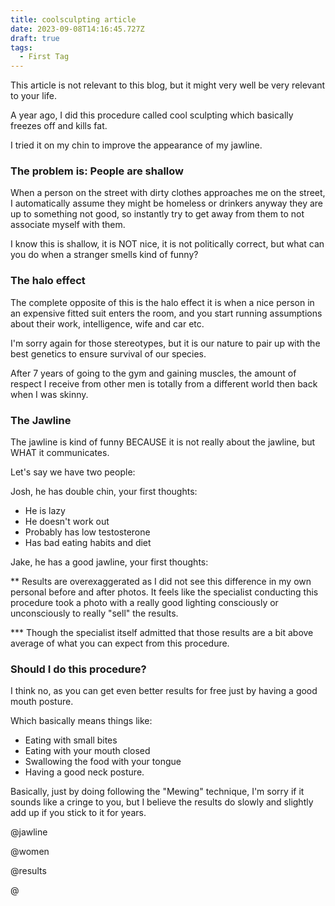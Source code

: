 ```yaml
---
title: coolsculpting article
date: 2023-09-08T14:16:45.727Z
draft: true
tags:
  - First Tag
---
```


This article is not relevant to this blog, but it might very well be very relevant to your life.

A year ago, I did this procedure called cool sculpting which basically freezes off and kills fat.

I tried it on my chin to improve the appearance of my jawline.

### The problem is: People are shallow

When a person on the street with dirty clothes approaches me on the street, I automatically assume they might be homeless or drinkers anyway they are up to something not good, so instantly try to get away from them to not associate myself with them.

I know this is shallow, it is NOT nice, it is not politically correct, but what can you do when a stranger smells kind of funny?

### The halo effect

The complete opposite of this is the halo effect it is when a nice person in an expensive fitted suit enters the room, and you start running assumptions about their work, intelligence, wife and car etc.

I'm sorry again for those stereotypes, but it is our nature to pair up with the best genetics to ensure survival of our species.

After 7 years of going to the gym and gaining muscles, the amount of respect I receive from other men is totally from a different world then back when I was skinny.

### The Jawline

The jawline is kind of funny BECAUSE it is not really about the jawline, but WHAT it communicates.

Let's say we have two people:

Josh, he has double chin, your first thoughts:

* He is lazy
* He doesn't work out
* Probably has low testosterone
* Has bad eating habits and diet

Jake, he has a good jawline, your first thoughts:

\*\* Results are overexaggerated as I did not see this difference in my own personal before and after photos. It feels like the specialist conducting this procedure took a photo with a really good lighting consciously or unconsciously to really "sell" the results.

\*\*\* Though the specialist itself admitted that those results are a bit above average of what you can expect from this procedure. 

### Should I do this procedure?

I think no, as you can get even better results for free just by having a good mouth posture.

Which basically means things like:

* Eating with small bites
* Eating with your mouth closed
* Swallowing the food with your tongue
* Having a good neck posture.

Basically, just by doing following the "Mewing" technique, I'm sorry if it sounds like a cringe to you, but I believe the results do slowly and slightly add up if you stick to it for years.

@jawline 

@women

@results

@
